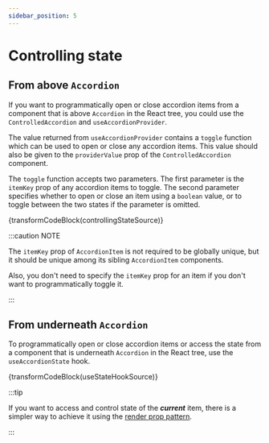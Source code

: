 ```yaml
---
sidebar_position: 5
---
```



# Controlling state

## From above `Accordion`

If you want to programmatically open or close accordion items from a component that is
above `Accordion` in the React tree, you could use the `ControlledAccordion` and
`useAccordionProvider`.

The value returned from `useAccordionProvider` contains a `toggle` function which can be
used to open or close any accordion items. This value should also be given to the
`providerValue` prop of the `ControlledAccordion` component.

The `toggle` function accepts two parameters. The first parameter is the `itemKey` prop of
any accordion items to toggle. The second parameter specifies whether to open or close an
item using a `boolean` value, or to toggle between the two states if the parameter is
omitted.

<ControllingState />

<CodeBlock language="jsx">{transformCodeBlock(controllingStateSource)}</CodeBlock>

:::caution NOTE

The `itemKey` prop of `AccordionItem` is not required to be globally unique, but it should
be unique among its sibling `AccordionItem` components.

Also, you don't need to specify the `itemKey` prop for an item if you don't want to
programmatically toggle it.

:::

## From underneath `Accordion`

To programmatically open or close accordion items or access the state from a component
that is underneath `Accordion` in the React tree, use the `useAccordionState` hook.

<UseStateHook />

<CodeBlock language="jsx">{transformCodeBlock(useStateHookSource)}</CodeBlock>

:::tip

If you want to access and control state of the _**current**_ item, there is a simpler way
to achieve it using the [render prop pattern](./accessing-state).

:::
